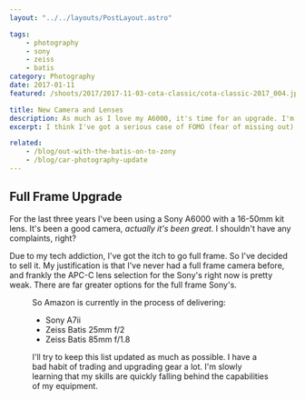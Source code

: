 ```yaml
---
layout: "../../layouts/PostLayout.astro"

tags:
    - photography
    - sony
    - zeiss
    - batis
category: Photography
date: 2017-01-11
featured: /shoots/2017/2017-11-03-cota-classic/cota-classic-2017_004.jpg

title: New Camera and Lenses
description: As much as I love my A6000, it's time for an upgrade. I'm making the jump to a full frame Sony A7ii along with Zeiss Batis lenses.
excerpt: I think I've got a serious case of FOMO (fear of missing out) when it comes to full frame. I haven't reached the capabilities of my Sony A6000, but I still can't shake the feeling that I'd be getting more out of a full frame A7. I'm sure that's a bad justification, but I'm going with it.

related:
    - /blog/out-with-the-batis-on-to-zony
    - /blog/car-photography-update
---
```



## Full Frame Upgrade

For the last three years I've been using a Sony A6000 with a 16-50mm kit lens. It's been a good camera, _actually it's been great_. I shouldn't have any complaints, right?

Due to my tech addiction, I've got the itch to go full frame. So I've decided to sell it. My justification is that I've never had a full frame camera before, and frankly the APC-C lens selection for the Sony's right now is pretty weak. There are far greater options for the full frame Sony's.

<Figure src="/shoots/2017/2017-11-03-cota-classic/cota-classic-2017_002.jpg" />

So Amazon is currently in the process of delivering:

-   Sony A7ii
-   Zeiss Batis 25mm f/2
-   Zeiss Batis 85mm f/1.8

I'll try to keep this list updated as much as possible. I have a bad habit of trading and upgrading gear a lot. I'm slowly learning that my skills are quickly falling behind the capabilities of my equipment.
